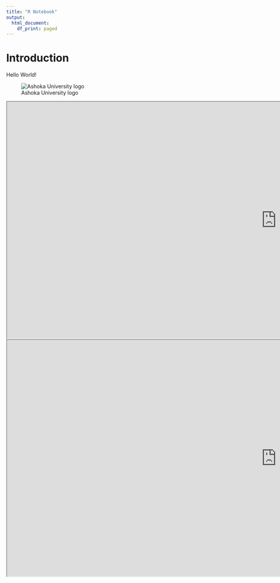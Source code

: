 ```yaml
---
title: "R Notebook"
output:
  html_document:
    df_print: paged
---
```


# Introduction

Hello World!

![Ashoka University logo](https://www.ashoka.edu.in/admin_assets/global/images/logo/logo-ashoka.png)


<iframe style='width: 1440px; height: 631px;' src='https://voyant-tools.org/tool/Bubblelines/?query=poor*%20%7C%20poverty*%20%7C%20peasant*%20%7C%20servant*%20%7C%20beggar*%20%7C%20filth*&query=rich*%20%7C%20royal*%20%7C%20king*%20%7C%20queen*%20%7C%20lord*%20%7C%20lady*%20%7C%20prince*%20%7C%20sir*%20%7C%20&docId=519264eb1d57a4a2308736d48814e4bd&docId=b9ed78a5505313154b5ae7437cfdbe5e&docId=c5be2cd17549d683f5be20f9f9ba6321&docId=296fbda16c86d576702b61fc28a990cd&docId=30db63c95ff2b54b05ee0f960c142ddb&docId=d613cfef120038814af6cde6cfb9a407&docId=4c693a29b690c474373125706a6a2cf6&docId=73bcfccf9aa227a1ac0fcb23410adad0&docId=a4025ec382fd5b9e9293276f02f71bbf&docId=fdb08eeaa6a4f25ce60770d1e593991e&docId=980ee258d016d28855936e62e18b742b&docId=efb6d43a452b337c56b90451e0fbb476&docId=0a1e14dab83853b957349bb10c407f5c&docId=831461b4245926b29b87e8bbfbf33bd4&docId=1266e204b10d9bf329373e618f4dcfe2&docId=ac19ba985474c51e149e305e1e1c3d05&docId=f1d15164e72571e7b1548296c80ad544&docId=b2bdc4936c775ed70cf3bfcc183856a2&docId=12e9907813dfc350204c416f5e732349&docId=81fce5e32f0a2063b73c6b1cc21a4c31&docId=b1d18ef06877368262cce7bd1a7e8b18&docId=7776dce802730be892ffbb41850d41c8&docId=94546ab0d156e5cee77884aee34e4dc5&docId=78ed3379c3b20d9dcf871ee20ddebfac&docId=bc44fcfc324f5ceb3b0e29a832f89864&docId=79e99bc30a6fee92c8a93390a619520b&docId=2c7da5ee53b5782940e0816ae30738e9&docId=73494c7768bfa95ee170d702a7147458&docId=6fb0c959a72386996e8c3e2ff50f112e&docId=58027111118ee409b822129c4be5161a&docId=0998824f6662560f60d507754994e32d&docId=54af67d2b4ccf9850494d005fa6f4a17&docId=bd62576a7d9754300aa568b61e7f7b36&corpus=3e25d54e66d7d4cbd0e7a03e77113534' data-external = '1'></iframe>

<iframe style='width: 1440px; height: 631px;' src='https://voyant-tools.org/tool/Bubblelines/?query=poor*%20%7C%20poverty*%20%7C%20filth*%20%7C%20beggar*%20%7C%20servant*%20%7C%20peasant*%20%7C%20&query=rich*%20%7C%20king*%20%7C%20queen*%20%7C%20prince*%20%7C%20lord*%20%7C%20lady*%20%7C%20prince*%20%7C%20royal*&docId=d94a84a656a76fb06a8354b59ef27210&docId=0d78e916308ce0fbbc4451a005c02939&docId=740d310dece3d5801b1d3369110a42c9&docId=8c98a3a6b3f711bff9a6f31d9cf2a970&docId=4e835a59a0505b0f9c7ac8f19d614f77&docId=0608e63966329e7e0edf2b637760ab49&docId=f6df3aaeef8636ea47509428b039c5e0&docId=5830f06443dcaa9237f38eecd9414bda&docId=d1c31c7f792630104f08e187f43cbc41&docId=62d9f4dd2e5ff7e9637928d381096a00&docId=adb50bce0cf7684e0d0cefc3b374f1fc&docId=39363cbc99c743997791c3fc45f9b8ca&docId=c1b7711504a34edd46c68c3ccb65b0fd&docId=d16cb09eb8606d175c79e7366c4c77ce&docId=b41e5bc160a09d5b66c8da56ca1a573f&docId=6ddea1ae8d9ac48228c0c1f596e72265&docId=9fd3d5fe46e4b053e6b319765f0cd5df&docId=2828d75b375875122a7a597f08221183&docId=81b6f34c884b49e9668e3f95a1863d1b&corpus=3a13aa608e131ca1662452b61b6f2141' data-external = '1'></iframe>



